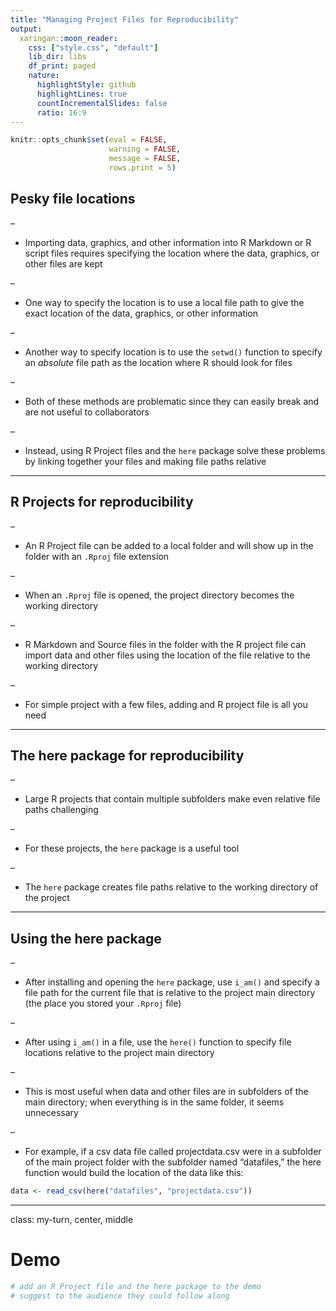 ```yaml
---
title: "Managing Project Files for Reproducibility"
output:
  xaringan::moon_reader:
    css: ["style.css", "default"]
    lib_dir: libs
    df_print: paged
    nature:
      highlightStyle: github
      highlightLines: true
      countIncrementalSlides: false
      ratio: 16:9
---
```


```r
knitr::opts_chunk$set(eval = FALSE, 
                      warning = FALSE,
                      message = FALSE,
                      rows.print = 5)
```

## Pesky file locations 

--

* Importing data, graphics, and other information into R Markdown or R script files requires specifying the location where the data, graphics, or other files are kept

--

* One way to specify the location is to use a local file path to give the exact location of the data, graphics, or other information  

--

* Another way to specify location is to use the `setwd()` function to specify an *absolute* file path as the location where R should look for files 

--

* Both of these methods are problematic since they can easily break and are not useful to collaborators 

--

* Instead, using R Project files and the `here` package solve these problems by linking together your files and making file paths relative

---

## R Projects for reproducibility

--

* An R Project file can be added to a local folder and will show up in the folder with an `.Rproj` file extension 

--

* When an `.Rproj` file is opened, the project directory becomes the working directory

--

* R Markdown and Source files in the folder with the R project file can import data and other files using the location of the file relative to the working directory

--

* For simple project with a few files, adding and R project file is all you need

---

## The here package for reproducibility

--

* Large R projects that contain multiple subfolders make even relative file paths challenging 


--

* For these projects, the `here` package is a useful tool 

--

* The `here` package creates file paths relative to the working directory of the project 


---

## Using the here package

--

* After installing and opening the `here` package, use `i_am()` and specify a file path for the current file that is relative to the project main directory (the place you stored your `.Rproj` file) 

--

* After using `i_am()` in a file, use the `here()` function to specify file locations relative to the project main directory

--

* This is most useful when data and other files are in subfolders of the main directory; when everything is in the same folder, it seems unnecessary 

--

* For example, if a csv data file called projectdata.csv were in a subfolder of the main project folder with the subfolder named "datafiles," the here function would build the location of the data like this: 

```r
data <- read_csv(here("datafiles", "projectdata.csv"))
```


---

class: my-turn, center, middle

# Demo

```r
# add an R Project file and the here package to the demo
# suggest to the audience they could follow along
```


